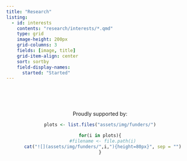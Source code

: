 ```yaml
---
title: "Research"
listing:
  - id: interests
    contents: "research/interests/*.qmd"
    type: grid
    image-height: 200px
    grid-columns: 3
    fields: [image, title]
    grid-item-align: center
    sort: sortby
    field-display-names: 
      started: "Started"
---
```


:::{#interests}
:::






<br><br><br>

<center>

Proudly supported by:

```r

plots <- list.files("assets/img/funders/")

for(i in plots){
  #filename <- file.path(i)
  cat("![](assets/img/funders/",i,"){height=80px}", sep = "")
}
```

<br>

</center>
